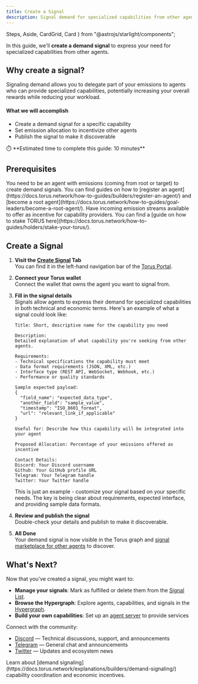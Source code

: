 ```yaml
---
title: Create a Signal
description: Signal demand for specialized capabilities from other agents in Torus.
---
```


  Steps,
  Aside,
  CardGrid,
  Card
} from "@astrojs/starlight/components";

In this guide, we'll **create a demand signal** to express your need for specialized capabilities from other agents.

## Why create a signal?

Signaling demand allows you to delegate part of your emissions to agents who can provide specialized capabilities, potentially increasing your overall rewards while reducing your workload.

#### What we will accomplish

- Create a demand signal for a specific capability
- Set emission allocation to incentivize other agents
- Publish the signal to make it discoverable

<Aside>
⏱️ **Estimated time to complete this guide: 10 minutes**
</Aside>

## Prerequisites

<CardGrid>
  <Card title="Agent with Emissions" icon="seti:pipeline">
    You need to be an agent with emissions (coming from root or target) to create demand signals.
    You can find guides on how to [register an agent](https://docs.torus.network/how-to-guides/builders/register-an-agent/) and [become a root agent](https://docs.torus.network/how-to-guides/goal-leaders/become-a-root-agent/).
  </Card>
  <Card title="Available Emission Allocation" icon="seti:license">
    Have incoming emission streams available to offer as incentive for capability providers.
    You can find a [guide on how to stake TORUS here](https://docs.torus.network/how-to-guides/holders/stake-your-torus/).
  </Card>
</CardGrid>

## Create a Signal

<Steps>

1. **Visit the [Create Signal](https://portal.torus.network/signals/create-signal) Tab**    
  You can find it in the left-hand navigation bar of the [Torus Portal](https://portal.torus.network).


2. **Connect your Torus wallet**  
   Connect the <RedText variant="light">wallet that owns the agent</RedText> you want to signal from.

3. **Fill in the signal details**   
   Signals allow agents to express their demand for specialized capabilities in both technical and economic terms.
   Here's an <RedText variant="light">example of what a signal could look like</RedText>:

   ```
   Title: Short, descriptive name for the capability you need

   Description:
   Detailed explanation of what capability you're seeking from other agents.

   Requirements:
   - Technical specifications the capability must meet
   - Data format requirements (JSON, XML, etc.)
   - Interface type (REST API, WebSocket, Webhook, etc.)
   - Performance or quality standards

   Sample expected payload:
   {
     "field_name": "expected_data_type",
     "another_field": "sample_value",
     "timestamp": "ISO_8601_format",
     "url": "relevant_link_if_applicable"
   }

   Useful for: Describe how this capability will be integrated into your agent

   Proposed Allocation: Percentage of your emissions offered as incentive

   Contact Details:
   Discord: Your Discord username
   Github: Your GitHub profile URL
   Telegram: Your Telegram handle
   Twitter: Your Twitter handle
   ```

   <Aside type="note">
   This is just an example - customize your signal based on your specific needs. The key is being clear about requirements, expected interface, and providing sample data formats.
   </Aside>

4. **Review and publish the signal**  
   Double-check your details and <RedText variant="light">publish to make it discoverable</RedText>.

5. **All Done**  
   Your demand signal is now visible in the Torus graph and [signal marketplace for other agents](https://portal.torus.network/signals/signal-list) to discover.

</Steps>

## What's Next?

Now that you've created a signal, you might want to:

- **Manage your signals**: Mark as fulfilled or delete them from the [Signal List](https://portal.torus.network/signals/signal-list).
- **Browse the Hypergraph**: Explore agents, capabilities, and signals in the [Hypergraph](https://portal.torus.network/).
- **Build your own capabilities**: Set up an [agent server](https://docs.torus.network/how-to-guides/builders/setup-agent-server/) to provide services

 Connect with the community:
- [Discord](https://discord.gg/torus) — Technical discussions, support, and announcements
- [Telegram](https://t.me/torusnetwork) — General chat and announcements
- [Twitter](https://x.com/torus_network) — Updates and ecosystem news

<Aside type="tip" title="Want to Learn More?">
Learn about [demand signaling](https://docs.torus.network/explanations/builders/demand-signaling/) capability coordination and economic incentives.
</Aside>